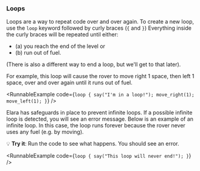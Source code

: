 
### Loops

Loops are a way to repeat code over and over again. To create a
new loop, use the `loop` keyword followed by curly braces (`{` and `}`)
Everything inside the curly braces will be repeated until either:

- (a) you reach the end of the level or
- (b) run out of fuel.

(There is also a different way to end a loop, but we'll get to that later).

For example, this loop will cause the rover to move right 1 space,
then left 1 space, over and over again until it runs out of fuel.

<RunnableExample
  code={`loop {
  say("I'm in a loop!");
  move_right(1);
  move_left(1);
}`}
/>

Elara has safeguards in place to prevent infinite loops. If a possible
infinite loop is detected, you will see an error message. Below is an
example of an infinite loop. In this case, the loop runs forever because
the rover never uses any fuel (e.g. by moving).

💡 **Try it**: Run the code to see what happens. You should see an error.

<RunnableExample
  code={`loop {
  say("This loop will never end!");
}`}
/>
